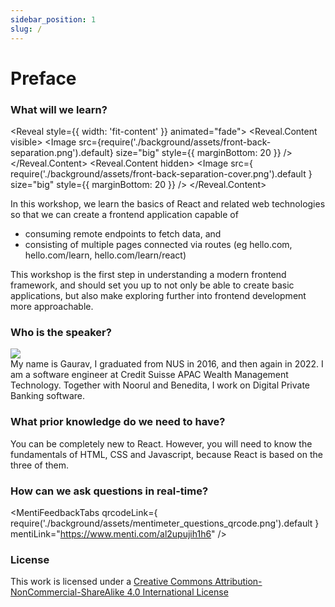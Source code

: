 ```yaml
---
sidebar_position: 1
slug: /
---
```



# Preface

### What will we learn?

<Reveal style={{ width: 'fit-content' }} animated="fade">
  <Reveal.Content visible>
    <Image
      src={require('./background/assets/front-back-separation.png').default}
      size="big"
      style={{ marginBottom: 20 }}
    />
  </Reveal.Content>
  <Reveal.Content hidden>
    <Image
      src={
        require('./background/assets/front-back-separation-cover.png').default
      }
      size="big"
      style={{ marginBottom: 20 }}
    />
  </Reveal.Content>
</Reveal>

In this workshop, we learn the basics of React and related web technologies so that we can create a frontend application capable of

- consuming remote endpoints to fetch data, and
- consisting of multiple pages connected via routes (eg hello.com, hello.com/learn, hello.com/learn/react)

This workshop is the first step in understanding a modern frontend framework, and should set you up to not only be able to create basic applications, but also make exploring further into frontend development more approachable.

### Who is the speaker?

<div style={{ display: 'flex', alignItems: 'center' }}>
  <div style={{ marginRight: 20, flexShrink: 0 }}>
    <img
      style={{
        objectFit: 'cover',
        borderRadius: '50%',
        width: 75,
        height: 75,
      }}
      src="img/gs-toon.png"
      alt-text="Gaurav"
    />
  </div>
  <div>
    My name is Gaurav, I graduated from NUS in 2016, and then again in 2022. I
    am a software engineer at Credit Suisse APAC Wealth Management Technology.
    Together with Noorul and Benedita, I work on Digital Private Banking
    software.
  </div>
</div>

### What prior knowledge do we need to have?

You can be completely new to React. However, you will need to know the fundamentals of HTML, CSS and Javascript, because React is based on the three of them.

### How can we ask questions in real-time?

<MentiFeedbackTabs
  qrcodeLink={
    require('./background/assets/mentimeter_questions_qrcode.png').default
  }
  mentiLink="https://www.menti.com/al2upujih1h6"
/>

### License

This work is licensed under a [Creative Commons Attribution-NonCommercial-ShareAlike 4.0 International License](https://creativecommons.org/licenses/by-nc-sa/4.0/)
